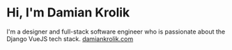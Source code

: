# Hi, I'm Damian Krolik

I'm a designer and full-stack software engineer 
who is passionate about the Django VueJS tech stack.
[damiankrolik.com](https://www.damiankrolik.com)

